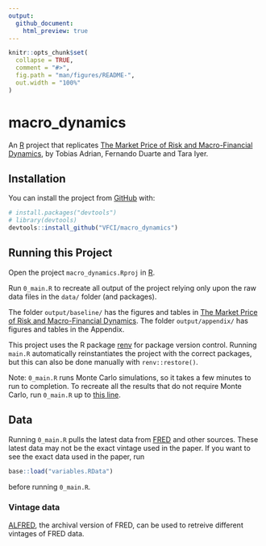 ```yaml
---
output:
  github_document:
    html_preview: true
---
```


<!-- README.md is generated from README.Rmd. Please edit README.Rmd (this file) -->

```r
knitr::opts_chunk$set(
  collapse = TRUE,
  comment = "#>",
  fig.path = "man/figures/README-",
  out.width = "100%"
)
```

# macro_dynamics

<!-- badges: start -->
<!-- badges: end -->

An [R](http://r-project.org) project that replicates [The Market Price of Risk and Macro-Financial Dynamics](https://drive.google.com/file/d/1Hr_lrsj5WpqpBeSySCgboDiox0azblID/view?usp=sharing), by Tobias Adrian, Fernando Duarte and Tara Iyer.

## Installation

You can install the project from [GitHub](https://github.com/VFCI/macro_dynamics) with:

``` r
# install.packages("devtools")
# library(devtools)
devtools::install_github("VFCI/macro_dynamics")
```

## Running this Project
Open the project `macro_dynamics.Rproj` in [R](http://r-project.org).

Run `0_main.R` to recreate all output of the project relying only upon the raw data files in the `data/` folder (and packages).

The folder `output/baseline/` has the figures and tables in [The Market Price of Risk and Macro-Financial Dynamics](https://drive.google.com/file/d/1Hr_lrsj5WpqpBeSySCgboDiox0azblID/view?usp=sharing). The folder `output/appendix/` has figures and tables in the Appendix.

This project uses the R package [renv](https://rstudio.github.io/renv/articles/renv.html) for package version control. Running `main.R` automatically reinstantiates the project with the correct packages, but this can also be done manually with `renv::restore()`.

Note: `0_main.R` runs Monte Carlo simulations, so it takes a few minutes
to run to completion. To recreate all the results that do not require
Monte Carlo, run `0_main.R` up to [this line](https://github.com/VFCI/macro_dynamics/blob/e06107f35180c4d9e0cb92a1abe717f5ee30bece/0_main.R#L57).

## Data
Running `0_main.R` pulls the latest data from [FRED](https://fred.stlouisfed.org) and other sources. These latest data may not be the exact vintage used in the paper. If you want to see the exact data used in the paper, run

``` r
base::load("variables.RData")
```

before running `0_main.R`.

### Vintage data

[ALFRED](https://alfred.stlouisfed.org), the archival version of FRED, can be used to retreive different vintages of FRED data.
